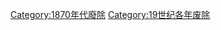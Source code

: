 {{discat|187|3|1872|1874}}
{{Commonscat|1873 disestablishments}}

[[Category:1870年代廢除|Category:1870年代廢除]]
[[Category:19世纪各年废除|Category:19世纪各年废除]]